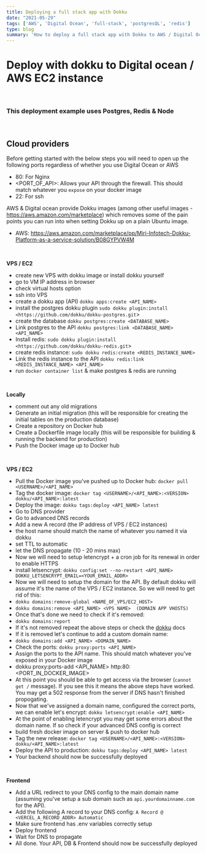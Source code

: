 ```yaml
---
title: Deploying a full stack app with Dokku 
date: "2021-05-29"
tags: ['AWS', 'Digital Ocean', 'full-stack', 'postgresQL', 'redis']
type: blog
summary: 'How to deploy a full stack app with Dokku to AWS / Digital Ocean. Cost effective deployment for Node, PostgresQL & Redis'
---
```




# Deploy with dokku to Digital ocean / AWS EC2 instance 

<br /> 

### This deployment example uses Postgres, Redis & Node 


<br /> 


## Cloud providers

Before getting started with the below steps you will need to open up the following ports regardless of whether you use Digital Ocean or AWS

- 80: For Nginx 
- <PORT_OF_API>: Allows your API through the firewall. This should match whatever you `expose` on your docker image
- 22: For ssh 

AWS & Digital ocean provide Dokku images (among other useful images - https://aws.amazon.com/marketplace) which removes some of the pain points you can run into when setting Dokku up on a plain Ubuntu image. 

* AWS: https://aws.amazon.com/marketplace/pp/Miri-Infotech-Dokku-Platform-as-a-service-solution/B08GYPVW4M 
 

<br />

**VPS / EC2**
- create new VPS with dokku image or install dokku yourself 
- go to VM IP address in browser
- check virtual hosts option
- ssh into VPS
- create a dokku app (API) `dokku apps:create <API_NAME>`
- install the postgres dokku plugin `sudo dokku plugin:install <https://github.com/dokku/dokku-postgres.git`>
- create the database `dokku postgres:create <DATABASE_NAME>`
- Link postgres to the API `dokku postgres:link <DATABASE_NAME> <API_NAME>`
- Install redis: `sudo dokku plugin:install <https://github.com/dokku/dokku-redis.git`>
- create redis instance: `sudo dokku redis:create <REDIS_INSTANCE_NAME>`
- Link the redis instance to the API `dokku redis:link <REDIS_INSTANCE_NAME> <API_NAME>`
- run `docker container list` & make postgres & redis are running

<br />

**Locally** 
* comment out any old migrations 
* Generate an initial migration (this will be responsible for creating the initial tables on the production database)  
* Create a repository on Docker hub 
* Create a Dockerfile image locally (this will be responsible for building & running the backend for production)
* Push the Docker image up to Docker hub

<br />

**VPS / EC2** 
* Pull the Docker image you've pushed up to Docker hub: `docker pull <USERNAME>/<API_NAME>`
* Tag the docker image: `docker tag <USERNAME>/<API_NAME>:<VERSION> dokku/<API_NAME>:latest`
* Deploy the image: `dokku tags:deploy <API_NAME> latest`
* Go to DNS provider
* Go to advanced DNS records 
* Add a new A record (the IP address of VPS / EC2 instances)
* the host name should match the name of whatever you named it via dokku 
* set TTL to automatic 
* let the DNS propagate (10 - 20 mins max)
* Now we will need to setup letencrypt + a cron job for its renewal in order to enable HTTPS
* install letsencrypt: `dokku config:set --no-restart <API_NAME> DOKKU_LETSENCRYPT_EMAIL=<YOUR_EMAIL_ADDR>`
* Now we will need to setup the domain for the API. By default dokku will assume it's the name of the VPS / EC2 instance. So we will need to get rid of this: 
* `dokku domains:remove-global <NAME_OF_VPS/EC2_HOST>`
* `dokku domains:remove <API_NAME> <VPS NAME>  (DOMAIN APP VHOSTS)`
* Once that's done we need to check if it's removed: 
* `dokku domains:report`
* If it's not removed repeat the above steps or check the <a href="https://dokku.com/docs/getting-started/installation/">dokku</a> docs 
* If it is removed let's continue to add a custom domain name:
* `dokku domains:add <API_NAME> <DOMAIN_NAME>`
* Check the ports: `dokku proxy:ports <API_NAME>`
* Assign the ports to the API name. This should match whatever you've exposed in your Docker image
* dokku proxy:ports-add <API_NAME> http:80:<PORT_IN_DOCKER_IMAGE>
* At this point you should be able to get access via the browser (`cannot get /` message). If you see this it means the above steps have worked. You may get a 502 response from the server if DNS hasn't finished propogating.
* Now that we've assigned a domain name, configured the correct ports, we can enable let's encrypt:  `dokku letsencrypt:enable <API_NAME>`
* At the point of enabling letencrypt you may get some errors about the domain name. If so check if your advanced DNS config is correct
* build fresh docker image on server & push to docker hub
* Tag the new release: `docker tag <USERNAME>/<API_NAME>:<VERSION> dokku/<API_NAME>:latest`
* Deploy the API to production: `dokku tags:deploy <API_NAME> latest`
* Your backend should now be successfully deployed

<br />

**Frontend**
* Add a URL redirect to your DNS config to the main domain name (assuming you've setup a sub domain such as `api.yourdomainname.com` for the API).
* Add the following A record to your DNS config: `A Record @ <VERCEL_A_RECORD_ADDR> Automatic`
* Make sure frontend has .env variables correctly setup 
* Deploy frontend 
* Wait for DNS to propagate 
* All done. Your API, DB & Frontend should now be successfully deployed